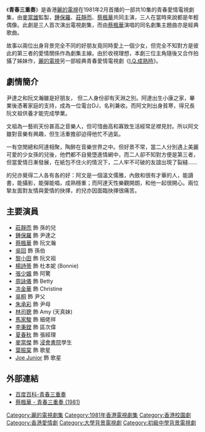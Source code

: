 {{亞視劇集
| 中文劇名 = 青春三重奏
| 英文劇名 = 
| 圖像 = 
| 製作年份 = 1981年
| RTV首播日期 = 
| RTV首播時間 = 
| 監製 = [[麥當雄|麥當雄]]
| 編導 = {{nowrap|[[李惠民|李惠民]]、[[梁日明|梁日明]]、[[麥仕寧|麥仕寧]]}}
| 助理編導 = {{nowrap|[[潘文傑_(導演)|潘文傑]]、[[馬家駿|馬家駿]]、[[官松年|官松年]]}}
| 編審 = [[邱梅圓|邱梅圓]]
| 編劇 = {{nowrap|[[邱梅圓|邱梅圓]]、[[江香生|江香生]]、[[尹懷文|尹懷文]]、<br>[[盧新燕|盧新燕]]、[[盧榮光|盧榮光]]}}
| 製作統籌 = [[布美瑜|布美瑜]]、[[潘文傑_(導演)|潘文傑]]
| 劇本統籌 = [[江香生|江香生]]
| 故事 = [[鍾濟深|鍾濟深]]
| 集數 = 10 
| 劇種 = 青春愛情
| 主演 = {{nowrap|[[蔡楓華|蔡楓華]]、[[鍾保羅|鍾保羅]]、[[莊靜而|莊靜而]]、<br>[[吳回_(香港)|吳　回]]、[[楊詩蒂|楊詩蒂]]、[[黎小田|黎小田]]}}
| 主題曲 = 青春三重奏<ref>[https://mojim.com/twy102384x7x1.htm 青春三重奏]-魔鏡歌詞網</ref>
| 作曲 = [[黎小田|黎小田]]
| 填詞 = [[盧國沾|盧國沾]]
| 主唱 = [[蔡楓華|蔡楓華]]
| 插曲 = 印滿你的笑容
| 作曲3 = [[黎小田|黎小田]]
| 填詞3 = [[盧國沾|盧國沾]]
| 主唱3 = [[蔡楓華|蔡楓華]]
}}

《'''青春三重奏'''》是香港[[麗的電視|麗的電視]]在1981年2月首播的一部共10集的青春愛情電視劇集，由[[麥當雄|麥當雄]]監製，[[鍾保羅|鍾保羅]]、[[莊靜而|莊靜而]]、[[蔡楓華|蔡楓華]]共同主演，三人在當時來說都是年輕偶像。此劇是三人首次演出電視劇集，而由[[蔡楓華|蔡楓華]]演唱的同名劇集主題曲亦是經典歌曲。

故事以兩位出身背景完全不同的好朋友竟同時愛上一個少女，但完全不知對方是彼此的第三者的愛情關係作為劇集主線。由於收視理想，本劇三位主角隨後又合作拍攝了姊妹作，[[麗的電視|麗的電視]]另一部經典青春愛情電視劇《[[I.Q.成熟時|I.Q.成熟時]]》。

== 劇情簡介 ==
尹達之和阮文瀚雖是好朋友， 但二人身份卻有天淵之別。阿達出生小康之家，畢業後憑著家庭的支持，成為一位電台DJ，名利兼收。而阿文則出身貧寒，得兄長阮文祖供養才能完成學業。

文祖為一藝術天份甚高之音樂人，但可惜曲高和寡致生活經常足襟見肘。所以阿文雖對音樂有興趣，但生活重擔卻迫得他忙不過氣。

一有空閒總和阿達相聚，陶醉在音樂世界之中。但好景不常，當二人分別遇上美麗可愛的少女孫的兒後，他們都不自覺墮進情網中，而二人卻不知對方便是第三者，但當愛情日漸發展，在紙包不住火的情況下，二人牢不可破的友誼出現了裂縫……

的兒亦覺得二人各有各的好：阿文是一個溫文儒雅，內斂和很有才華的人，能讀書，能攝影，能彈能唱，成熟穩重；而阿達天性樂觀開朗，和他一起很開心。兩位摯友面對友情與愛情的抉擇，的兒亦因面臨抉擇很痛苦。

==主要演員==
*[[莊靜而|莊靜而]] 飾 孫的兒
*[[鍾保羅|鍾保羅]] 飾 尹達之
*[[蔡楓華|蔡楓華]] 飾 阮文瀚
*[[吳回_(香港)|吳回]] 飾 孫伯
*[[黎小田|黎小田]] 飾 阮文祖
*[[楊詩蒂|楊詩蒂]] 飾 杜本妮 (Bonnie)
*[[張少媚|張少媚]] 飾 阿驚
*[[周詠儀|周詠儀]] 飾 Betty
*[[冼金華|冼金華]] 飾 Christine
*[[吳桐|吳桐]] 飾 尹父
*[[朱承彩|朱承彩]] 飾 尹母
*[[林司聰|林司聰]] 飾 Amy (天真妹)
*[[馬家駿|馬家駿]] 飾 細佬祥
*[[李秉鏜|李秉鏜]] 飾 區次偉
*[[夏春秋|夏春秋]] 飾 張經理
*[[麥當傑|麥當傑]] 飾 [[香港浸會大學|浸會書院]]學生
*[[葉振棠|葉振棠]] 飾 歌星
*[[Joe_Junior|Joe Junior]] 飾 歌星

==外部連結==
* [http://baike.baidu.com/view/2834270.htm 百度百科-青春三重奏]
* [https://web.archive.org/web/20160306040513/http://reader.roodo.com/muzikland/archives/15430537.html 蔡楓華 - 青春三重奏 (1981)]

[[Category:麗的電視劇集|Category:麗的電視劇集]]
[[Category:1981年香港電視劇集|Category:1981年香港電視劇集]]
[[Category:香港校園劇|Category:香港校園劇]]
[[Category:香港愛情劇|Category:香港愛情劇]]
[[Category:大學背景電視劇|Category:大學背景電視劇]]
[[Category:初級中學背景電視劇|Category:初級中學背景電視劇]]
